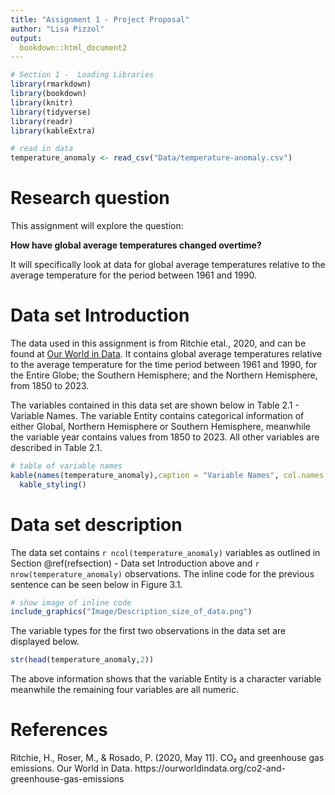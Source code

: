 ```yaml
---
title: "Assignment 1 - Project Proposal"
author: "Lisa Pizzol"
output:
  bookdown::html_document2
---
```


```r
# Section 1 -  Loading Libraries
library(rmarkdown)
library(bookdown)
library(knitr)
library(tidyverse)
library(readr)
library(kableExtra)

# read in data 
temperature_anomaly <- read_csv("Data/temperature-anomaly.csv")
```


# Research question 
This assignment will explore the question: 

<div align = 'center'>
**How have global average temperatures changed overtime?** </div>

It will specifically look at data for global average temperatures relative to the average temperature for the period between 1961 and 1990. 

# Data set Introduction {#refsection}
The data used in this assignment is from Ritchie etal., 2020, and can be found at [Our World in Data](https://ourworldindata.org/co2-and-greenhouse-gas-emissions). It contains global average temperatures relative to the average temperature for the time period between 1961 and 1990, for the Entire Globe; the Southern Hemisphere; and the Northern Hemisphere, from 1850 to 2023. 

The variables contained in this data set are shown below in Table 2.1 - Variable Names. The variable Entity contains categorical information of either Global, Northern Hemisphere or Southern Hemisphere, meanwhile the variable year contains values from 1850 to 2023. All other variables are described in Table 2.1. 
```r
# table of variable names
kable(names(temperature_anomaly),caption = "Variable Names", col.names = 'Names') %>%
  kable_styling()
```

# Data set description
The data set contains `r ncol(temperature_anomaly)` variables as outlined in Section \@ref(refsection) - Data set Introduction above and `r nrow(temperature_anomaly)` observations.
The inline code for the previous sentence can be seen below in Figure 3.1.

```r
# show image of inline code
include_graphics("Image/Description_size_of_data.png")
```

The variable types for the first two observations in the data set are displayed below.

```r
str(head(temperature_anomaly,2))

```

The above information shows that the variable Entity is a character variable meanwhile the remaining four variables are all numeric. 




# References
Ritchie, H., Roser, M., &amp; Rosado, P. (2020, May 11). CO₂ and greenhouse gas emissions. Our World in Data. https://ourworldindata.org/co2-and-greenhouse-gas-emissions 